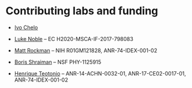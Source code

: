 # Contributing labs and funding

- [Ivo Chelo](http://ce3c.ciencias.ulisboa.pt/member/ivomchelo)

- [Luke Noble](https://scholar.google.com/citations?user=J1c7JCkAAAAJ&hl=en)
    -- EC H2020-MSCA-IF-2017-798083
    
- [Matt Rockman](https://rockmanlab.bio.nyu.edu/)
    -- NIH R01GM121828, ANR-74-IDEX-001-02

- [Boris Shraiman](https://www.kitp.ucsb.edu/shraiman)
    -- NSF PHY-1125915
 
- [Henrique Teotonio](https://www.ibens.ens.fr/spip.php?rubrique28&lang=en)
    -- ANR-14-ACHN-0032-01, ANR-17-CE02-0017-01, ANR-74-IDEX-001-02
 